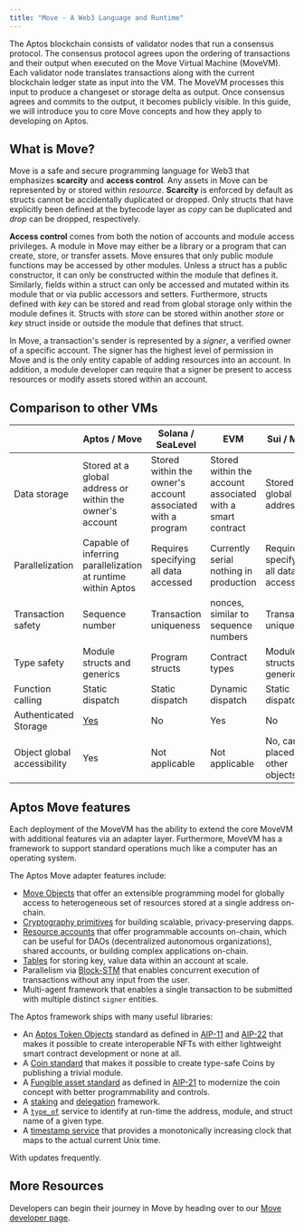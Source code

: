 ```yaml
---
title: "Move - A Web3 Language and Runtime"
---
```


The Aptos blockchain consists of validator nodes that run a consensus protocol. The consensus protocol agrees upon the ordering of transactions and their output when executed on the Move Virtual Machine (MoveVM). Each validator node translates transactions along with the current blockchain ledger state as input into the VM. The MoveVM processes this input to produce a changeset or storage delta as output. Once consensus agrees and commits to the output, it becomes publicly visible. In this guide, we will introduce you to core Move concepts and how they apply to developing on Aptos.

## What is Move?

Move is a safe and secure programming language for Web3 that emphasizes **scarcity** and **access control**. Any assets in Move can be represented by or stored within _resource_. **Scarcity** is enforced by default as structs cannot be accidentally duplicated or dropped. Only structs that have explicitly been defined at the bytecode layer as _copy_ can be duplicated and _drop_ can be dropped, respectively.

**Access control** comes from both the notion of accounts and module access privileges. A module in Move may either be a library or a program that can create, store, or transfer assets. Move ensures that only public module functions may be accessed by other modules. Unless a struct has a public constructor, it can only be constructed within the module that defines it. Similarly, fields within a struct can only be accessed and mutated within its module that or via public accessors and setters. Furthermore, structs defined with _key_ can be stored and read from global storage only within the module defines it. Structs with _store_ can be stored within another _store_ or _key_ struct inside or outside the module that defines that struct.

In Move, a transaction's sender is represented by a _signer_, a verified owner of a specific account. The signer has the highest level of permission in Move and is the only entity capable of adding resources into an account. In addition, a module developer can require that a signer be present to access resources or modify assets stored within an account.

## Comparison to other VMs

|                             | Aptos / Move                                                  | Solana / SeaLevel                                                | EVM                                                        | Sui / Move                            |
| --------------------------- | ------------------------------------------------------------- | ---------------------------------------------------------------- | ---------------------------------------------------------- | ------------------------------------- |
| Data storage                | Stored at a global address or within the owner's account | Stored within the owner's account associated with a program | Stored within the account associated with a smart contract | Stored at a global address            |
| Parallelization             | Capable of inferring parallelization at runtime within Aptos  | Requires specifying all data accessed                            | Currently serial nothing in production                     | Requires specifying all data accessed |
| Transaction safety          | Sequence number                                               | Transaction uniqueness                                           | nonces, similar to sequence numbers                        | Transaction uniqueness                |
| Type safety                 | Module structs and generics                                   | Program structs                                                  | Contract types                                             | Module structs and generics           |
| Function calling            | Static dispatch                                               | Static dispatch                                                  | Dynamic dispatch                                           | Static dispatch                       |
| Authenticated Storage       | [Yes](../../../network/glossary.mdx#merkle-trees)                     | No                                                               | Yes                                                        | No                                    |
| Object global accessibility | Yes                                                           | Not applicable                                                   | Not applicable                                             | No, can be placed in other objects    |

## Aptos Move features

Each deployment of the MoveVM has the ability to extend the core MoveVM with additional features via an adapter layer. Furthermore, MoveVM has a framework to support standard operations much like a computer has an operating system.

The Aptos Move adapter features include:

- [Move Objects](https://github.com/aptos-foundation/AIPs/blob/main/aips/aip-10.md) that offer an extensible programming model for globally access to heterogeneous set of resources stored at a single address on-chain.
- [Cryptography primitives](../../../build/smart-contracts/cryptography) for building scalable, privacy-preserving dapps.
- [Resource accounts](../../../build/smart-contracts/resource-accounts) that offer programmable accounts on-chain, which can be useful for DAOs (decentralized autonomous organizations), shared accounts, or building complex applications on-chain.
- [Tables](https://github.com/aptos-labs/aptos-core/blob/main/aptos-move/framework/aptos-stdlib/sources/table.move) for storing key, value data within an account at scale.
- Parallelism via [Block-STM](https://medium.com/aptoslabs/block-stm-how-we-execute-over-160k-transactions-per-second-on-the-aptos-blockchain-3b003657e4ba) that enables concurrent execution of transactions without any input from the user.
- Multi-agent framework that enables a single transaction to be submitted with multiple distinct `signer` entities.

The Aptos framework ships with many useful libraries:

- An [Aptos Token Objects](https://github.com/aptos-labs/aptos-core/tree/main/aptos-move/framework/aptos-token-objects/sources) standard as defined in [AIP-11](https://github.com/aptos-foundation/AIPs/blob/main/aips/aip-11.md) and [AIP-22](https://github.com/aptos-foundation/AIPs/blob/main/aips/aip-22.md) that makes it possible to create interoperable NFTs with either lightweight smart contract development or none at all.
- A [Coin standard](https://github.com/aptos-labs/aptos-core/blob/main/aptos-move/framework/aptos-framework/sources/coin.move) that makes it possible to create type-safe Coins by publishing a trivial module.
- A [Fungible asset standard](https://github.com/aptos-labs/aptos-core/blob/main/aptos-move/framework/aptos-framework/sources/fungible_asset.move) as defined in [AIP-21](https://github.com/aptos-foundation/AIPs/blob/main/aips/aip-21.md) to modernize the coin concept with better programmability and controls.
- A [staking](https://github.com/aptos-labs/aptos-core/blob/main/aptos-move/framework/aptos-framework/sources/staking_contract.move) and [delegation](https://github.com/aptos-labs/aptos-core/blob/main/aptos-move/framework/aptos-framework/sources/delegation_pool.move) framework.
- A [`type_of`](https://github.com/aptos-labs/aptos-core/blob/main/aptos-move/framework/aptos-stdlib/sources/type_info.move) service to identify at run-time the address, module, and struct name of a given type.
- A [timestamp service](https://github.com/aptos-labs/aptos-core/blob/main/aptos-move/framework/aptos-framework/sources/timestamp.move) that provides a monotonically increasing clock that maps to the actual current Unix time.

With updates frequently.

## More Resources

Developers can begin their journey in Move by heading over to our [Move developer page](../../../network/blockchain/move).
